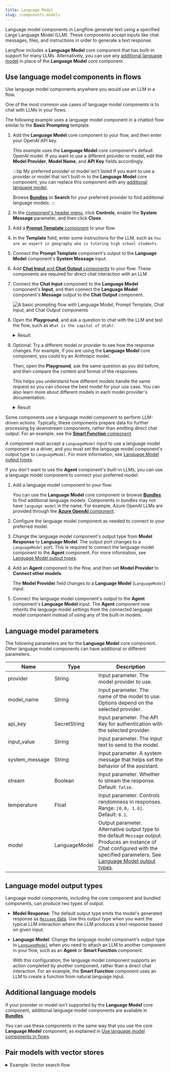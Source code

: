 ```yaml
---
title: Language Model
slug: /components-models
---
```



Language model components in Langflow generate text using a specified Large Language Model (LLM).
These components accept inputs like chat messages, files, and instructions in order to generate a text response.

Langflow includes a **Language Model** core component that has built-in support for many LLMs.
Alternatively, you can use any [additional language model](#additional-language-models) in place of the **Language Model** core component.

## Use language model components in flows

Use language model components anywhere you would use an LLM in a flow.

<Tabs>
<TabItem value="chat" label="Chat" default>

One of the most common use cases of language model components is to chat with LLMs in your flows.

The following example uses a language model component in a chatbot flow similar to the **Basic Prompting** template.

1. Add the **Language Model** core component to your flow, and then enter your OpenAI API key.

    This example uses the **Language Model** core component's default OpenAI model.
    If you want to use a different provider or model, edit the **Model Provider**, **Model Name**, and **API Key** fields accordingly.

    :::tip My preferred provider or model isn't listed
    If you want to use a provider or model that isn't built-in to the **Language Model** core component, you can replace this component with any [additional language model](#additional-language-models).

    Browse <Icon name="Blocks" aria-hidden="true" /> [**Bundles**](/components-bundle-components) or <Icon name="Search" aria-hidden="true" /> **Search** for your preferred provider to find additional language models.
    :::

3. In the [component's header menu](/concepts-components#component-menus), click <Icon name="SlidersHorizontal" aria-hidden="true"/> **Controls**, enable the **System Message** parameter, and then click **Close**.

4. Add a [**Prompt Template** component](/components-prompts) to your flow.

5. In the **Template** field, enter some instructions for the LLM, such as `You are an expert in geography who is tutoring high school students`.

6. Connect the **Prompt Template** component's output to the **Language Model** component's **System Message** input.

7. Add [**Chat Input** and **Chat Output** components](/components-io#chat-io) to your flow.
These components are required for direct chat interaction with an LLM.

8. Connect the **Chat Input** component to the **Language Model** component's **Input**, and then connect the **Language Model** component's **Message** output to the **Chat Output** component.

    ![A basic prompting flow with Language Model, Prompt Template, Chat Input, and Chat Output components](/img/component-language-model.png)

9. Open the **Playground**, and ask a question to chat with the LLM and test the flow, such as `What is the capital of Utah?`.

    <details>
    <summary>Result</summary>

    The following response is an example of an OpenAI model's response.
    Your actual response may vary based on the model version at the time of your request, your template, and input.

    ```
    The capital of Utah is Salt Lake City. It is not only the largest city in the state but also serves as the cultural and economic center of Utah. Salt Lake City was founded in 1847 by Mormon pioneers and is known for its proximity to the Great Salt Lake and its role in the history of the Church of Jesus Christ of Latter-day Saints. For more information, you can refer to sources such as the U.S. Geological Survey or the official state website of Utah.
    ```

    </details>

10. Optional: Try a different model or provider to see how the response changes.
For example, if you are using the **Language Model** core component, you could try an Anthropic model.

    Then, open the **Playground**, ask the same question as you did before, and then compare the content and format of the responses.

    This helps you understand how different models handle the same request so you can choose the best model for your use case.
    You can also learn more about different models in each model provider's documentation.

    <details>
    <summary>Result</summary>

    The following response is an example of an Anthropic model's response.
    Your actual response may vary based on the model version at the time of your request, your template, and input.

    Note that this response is shorter and includes sources, whereas the previous OpenAI response was more encyclopedic and didn't cite sources.

    ```
    The capital of Utah is Salt Lake City. It is also the most populous city in the state. Salt Lake City has been the capital of Utah since 1896, when Utah became a state.
    Sources:
    Utah State Government Official Website (utah.gov)
    U.S. Census Bureau
    Encyclopedia Britannica
    ```

    </details>

</TabItem>
<TabItem value="drivers" label="Drivers">

Some components use a language model component to perform LLM-driven actions.
Typically, these components prepare data for further processing by downstream components, rather than emitting direct chat output.
For an example, see the [**Smart Function** component](/components-processing#smart-function).

A component must accept a `LanguageModel` input to use a language model component as a driver, and you must set the language model component's output type to `LanguageModel`.
For more information, see [Language Model output types](#language-model-output-types).

</TabItem>
<TabItem value="agents" label="Agents">

If you don't want to use the **Agent** component's built-in LLMs, you can use a language model component to connect your preferred model:

1. Add a language model component to your flow.

    You can use the **Language Model** core component or browse <Icon name="Blocks" aria-hidden="true" /> [**Bundles**](/components-bundle-components) to find additional language models.
    Components in bundles may not have `language model` in the name.
    For example, Azure OpenAI LLMs are provided through the [**Azure OpenAI** component](/bundles-azure#azure-openai).

2. Configure the language model component as needed to connect to your preferred model.

3. Change the language model component's output type from **Model Response** to **Language Model**.
The output port changes to a `LanguageModel` port.
This is required to connect the language model component to the **Agent** component.
For more information, see [Language Model output types](#language-model-output-types).

4. Add an **Agent** component to the flow, and then set **Model Provider** to **Connect other models**.

    The **Model Provider** field changes to a **Language Model** (`LanguageModel`) input.

5. Connect the language model component's output to the **Agent** component's **Language Model** input.
The **Agent** component now inherits the language model settings from the connected language model component instead of using any of the built-in models.

</TabItem>
</Tabs>

## Language model parameters

The following parameters are for the **Language Model** core component.
Other language model components can have additional or different parameters.


<PartialParams />

| Name | Type | Description |
|------|------|-------------|
| provider | String | Input parameter. The model provider to use. |
| model_name | String | Input parameter. The name of the model to use. Options depend on the selected provider. |
| api_key | SecretString | Input parameter. The API Key for authentication with the selected provider. |
| input_value | String | Input parameter. The input text to send to the model. |
| system_message | String | Input parameter. A system message that helps set the behavior of the assistant. |
| stream | Boolean | Input parameter. Whether to stream the response. Default: `false`. |
| temperature | Float | Input parameter. Controls randomness in responses. Range: `[0.0, 1.0]`. Default: `0.1`. |
| model | LanguageModel | Output parameter. Alternative output type to the default `Message` output. Produces an instance of Chat configured with the specified parameters. See [Language Model output types](#language-model-output-types). |

## Language model output types

Language model components, including the core component and bundled components, can produce two types of output:

* **Model Response**: The default output type emits the model's generated response as [`Message` data](/data-types#message).
Use this output type when you want the typical LLM interaction where the LLM produces a text response based on given input.

* **Language Model**: Change the language model component's output type to [`LanguageModel`](/data-types#languagemodel) when you need to attach an LLM to another component in your flow, such as an **Agent** or **Smart Function** component.

    With this configuration, the language model component supports an action completed by another component, rather than a direct chat interaction.
    For an example, the **Smart Function** component uses an LLM to create a function from natural language input.

## Additional language models

If your provider or model isn't supported by the **Language Model** core component, additional language model components are available in <Icon name="Blocks" aria-hidden="true" /> [**Bundles**](/components-bundle-components).

You can use these components in the same way that you use the core **Language Model** component, as explained in [Use language model components in flows](#use-language-model-components-in-flows).

## Pair models with vector stores


<PartialVectorRagBlurb />

<details>
<summary>Example: Vector search flow</summary>


<PartialVectorRagFlow />

</details>